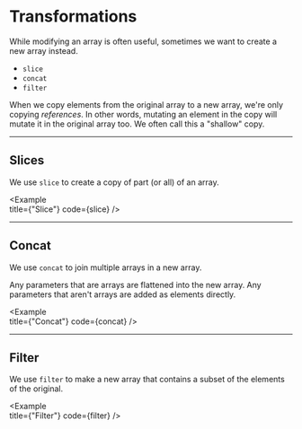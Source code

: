 
# Transformations

While modifying an array is often useful, sometimes we want to create a new array instead.

- `slice`
- `concat`
- `filter`

When we copy elements from the original array to a new array, we're only copying _references_. In other words, mutating an element in the copy will mutate it in the original array too. We often call this a "shallow" copy. 

---

## Slices

We use `slice` to create a copy of part (or all) of an array. 

<Example   
  title={"Slice"}
  code={slice}
/>

---

## Concat

We use `concat` to join multiple arrays in a new array.

Any parameters that are arrays are flattened into the new array. Any parameters that aren't arrays are added as elements directly.

<Example   
  title={"Concat"}
  code={concat}
/>

---

## Filter

We use `filter` to make a new array that contains a subset of the elements of the original.

<Example   
  title={"Filter"}
  code={filter}
/>